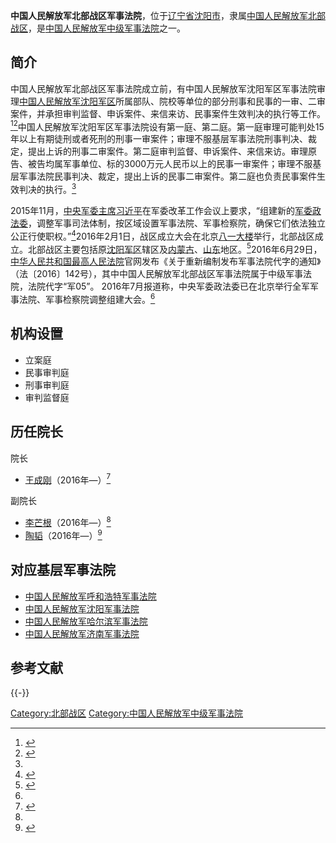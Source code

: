 {{Infobox PRCG |color=darkgreen
|机构名称=中国人民解放军北部战区军事法院
|标志1=National Emblem of the People's Republic of China.svg
|标志2=China Emblem PLA.svg
|职位1=院长
|人员1=[[王成刚|王成刚]]
|衔级1= ?级法官
|上诉法院=[[中国人民解放军军事法院|中国人民解放军军事法院]]
|业务上级=[[中国人民解放军军事法院|中国人民解放军军事法院]]
|组织上级=[[中国人民解放军北部战区|中国人民解放军北部战区]]
|机构类型=[[专门人民法院|专门人民法院]]<br>[[中华人民共和国军事法院列表|中级军事法院]]
|行政级别=副军级
|授权法源=[[中华人民共和国宪法|中华人民共和国宪法]]
|组织法规=[[中华人民共和国人民法院组织法|中华人民共和国人民法院组织法]]
|地址1=[[辽宁省|辽宁省]][[沈阳市|沈阳市]]
|官网 =
|成立时间=2016年
|时期1=
|机构1=
}}

'''中国人民解放军北部战区军事法院'''，位于[[辽宁省|辽宁省]][[沈阳市|沈阳市]]，隶属[[中国人民解放军北部战区|中国人民解放军北部战区]]，是[[中华人民共和国军事法院列表|中国人民解放军中级军事法院]]之一。

==简介==
中国人民解放军北部战区军事法院成立前，有中国人民解放军沈阳军区军事法院审理[[中国人民解放军沈阳军区|中国人民解放军沈阳军区]]所属部队、院校等单位的部分刑事和民事的一审、二审案件，并承担审判监督、申诉案件、来信来访、民事案件生效判决的执行等工作。<ref name=wgh>{{Cite web |url=http://tianyilawyers.com/newsinfo.aspx?nid=1069 |title=王国华律师：“军队政法机构的设置和军事法院受理案件的有关规定”的讲座，北京市天溢律师事务所，2014-05-12 |accessdate=2014-12-12 |archive-date=2014-11-09 |archive-url=https://web.archive.org/web/20141109081442/http://tianyilawyers.com/newsinfo.aspx?nid=1069 |dead-url=no }}</ref><ref>{{Cite web |url=http://www.infzm.com/content/100306 |title=谷俊山在哪受审，南方周末，2014-05-01 |accessdate=2014-12-12 |archive-date=2014-12-10 |archive-url=https://web.archive.org/web/20141210181508/http://www.infzm.com/content/100306 |dead-url=no }}</ref>中国人民解放军沈阳军区军事法院设有第一庭、第二庭。第一庭审理可能判处15年以上有期徒刑或者死刑的刑事一审案件；审理不服基层军事法院刑事判决、裁定，提出上诉的刑事二审案件。第二庭审判监督、申诉案件、来信来访。审理原告、被告均属军事单位、标的3000万元人民币以上的民事一审案件；审理不服基层军事法院民事判决、裁定，提出上诉的民事二审案件。第二庭也负责民事案件生效判决的执行。<ref name=wgh/>

2015年11月，[[中央军委主席|中央军委主席]][[习近平|习近平]]在军委改革工作会议上要求，“组建新的[[中央军事委员会政法委员会|军委政法委]]，调整军事司法体制，按区域设置军事法院、军事检察院，确保它们依法独立公正行使职权。”<ref name=chn>{{Cite web |url=http://military.china.com/news/568/20160718/23082794.html |title=军事法院检察院已调整组建运行 打破隶属着眼惩腐，中华网，2016-07-18 |accessdate=2016-09-07 |archive-date=2017-11-07 |archive-url=https://web.archive.org/web/20171107123052/http://military.china.com/news/568/20160718/23082794.html |dead-url=no }}</ref>2016年2月1日，战区成立大会在北京[[八一大楼|八一大楼]]举行，北部战区成立。北部战区主要包括原[[沈阳军区|沈阳军区]]辖区及[[内蒙古|内蒙古]]、[[山东|山东]]地区。<ref name=dfw>{{Cite web |url=http://news.eastday.com/c/20160821/u1ai9662586.html?t=1471820588640 |title=战区近来动作不小，1个月内34人履新，东方网，2016-08-21 |accessdate=2016-09-07 |archive-date=2016-10-09 |archive-url=https://web.archive.org/web/20161009153144/http://news.eastday.com/c/20160821/u1ai9662586.html?t=1471820588640 |dead-url=no }}</ref>2016年6月29日，[[中华人民共和国最高人民法院|中华人民共和国最高人民法院]]官网发布《关于重新编制发布军事法院代字的通知》（法〔2016〕142号），其中中国人民解放军北部战区军事法院属于中级军事法院，法院代字“军05”。 2016年7月报道称，中央军委政法委已在北京举行全军军事法院、军事检察院调整组建大会。<ref name=chn/>

==机构设置==
*立案庭
*民事审判庭
*刑事审判庭
*审判监督庭

==历任院长==
{{col-begin}}
{{col-2}}
; 院长
*[[王成刚|王成刚]]（2016年—）<ref name=lndx>{{Cite web |url = http://www.lnu.edu.cn/info/12819/74121.htm |title = 校党委书记周浩波会见中国人民解放军北部战区军事法院领导 |author =  |date = 2017-02-23 |publisher = 辽宁大学 |language =  |accessdate =  |quote =  |archive-date = 2019-05-10 |archive-url = https://web.archive.org/web/20190510083612/http://www.lnu.edu.cn/info/12819/74121.htm |dead-url = no }}</ref>
{{col-2}}
; 副院长
*[[李芒根|李芒根]]（2016年—）<ref name=lndx/>
*[[陶韬|陶韬]]（2016年—）<ref>{{Cite web |url = http://paper.dzwww.com/sdfzb/data/20170310/html/1/content_1.html |title = 加强协作交流 全力做好涉军维权工作 |author =  |date = 2017-03-10 |publisher = 山东法制报数字报 |language =  |accessdate =  |quote =  |archive-date = 2017-11-14 |archive-url = https://web.archive.org/web/20171114042123/http://paper.dzwww.com/sdfzb/data/20170310/html/1/content_1.html |dead-url = no }}</ref>
{{col-end}}

== 对应基层军事法院 ==
*[[中国人民解放军呼和浩特军事法院|中国人民解放军呼和浩特军事法院]]
*[[中国人民解放军沈阳军事法院|中国人民解放军沈阳军事法院]]
*[[中国人民解放军哈尔滨军事法院|中国人民解放军哈尔滨军事法院]]
*[[中国人民解放军济南军事法院|中国人民解放军济南军事法院]]

== 参考文献 ==
{{Reflist|2}}

{{-}}
{{中华人民共和国法院|专}}
[[Category:北部战区|Category:北部战区]]
[[Category:中国人民解放军中级军事法院|Category:中国人民解放军中级军事法院]]